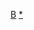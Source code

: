 {{Navbox
| state  = {{{state|autocollapse}}}
| name   = 孟加拉體育國家隊
| title  = {{flagicon|Bangladesh}} [[孟加拉]][[國家隊|體育國家隊]] 
|listclass = hlist
| titlestyle = {{{titlestyle|}}}
| list1 =
* [[亞洲運動會孟加拉代表團|亞洲運動會]]
* 籃球
** [[孟加拉國家籃球隊|男子]]
** [[孟加拉國家女子籃球隊|女子]]
* [[大英國協運動會加拉代表團|大英國協運動會]]
* 板球
** [[孟加拉國家板球隊|男子]]
** [[孟加拉國家女子板球隊|女子]]
* 曲棍球
** [[孟加拉國家曲棍球隊|男子]]
** [[孟加拉國家女子曲棍球隊|女子]]
* 足球
** [[孟加拉國家足球隊|男子]]
** [[孟加拉國家女子足球隊|女子]]
* 卡巴迪
** [[孟加拉國家卡巴迪隊|男子]]
** [[孟加拉國家女子卡巴迪隊|女子]]
* [[奧林匹克運動會孟加拉代表團|奧運]]
* [[帕拉林匹克運動會孟加拉代表團|帕運]]
* 網球
** [[孟加拉台維斯盃代表隊|男子]]
** [[孟加拉聯邦盃代表隊|女子]]
* 排球
** [[孟加拉國家男子排球隊|男子]]
** [[孟加拉國家女子排球隊|女子]]
|belowclass = hlist
|below  = 
* [[奧林匹克運動會孟加拉代表團|奧運]]
* [[帕拉林匹克運動會孟加拉代表團|帕運]]
}}<noinclude>
{{collapsible option}}
[[Category:體育國家隊導航模板|B]]
[[Category:孟加拉國體育國家隊|*]]
</noinclude>
